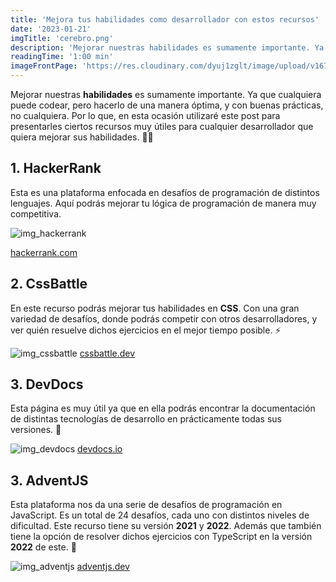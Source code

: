 ```yaml
---
title: 'Mejora tus habilidades como desarrollador con estos recursos'
date: '2023-01-21'
imgTitle: 'cerebro.png'
description: 'Mejorar nuestras habilidades es sumamente importante. Ya que cuaquiera puede codear, pero hacerlo de una manera óptima, y con buenas prácticas, no cualquiera.'
readingTime: '1:00 min'
imageFrontPage: 'https://res.cloudinary.com/dyuj1zglt/image/upload/v1675727346/publicaciones%20del%20blog/kvqxn8qtzfnzepn0hmzk.png'
---
```


Mejorar nuestras **habilidades** es sumamente importante. Ya que cualquiera puede codear, pero hacerlo de una manera óptima, y con buenas prácticas, no cualquiera.
Por lo que, en esta ocasión utilizaré este post para presentarles ciertos recursos muy útiles para cualquier desarrollador que quiera mejorar sus habilidades. 👨‍💻

## 1. HackerRank

Esta es una plataforma enfocada en desafíos de programación de distintos lenguajes. Aquí podrás mejorar tu lógica de programación de manera muy competitiva.

![img_hackerrank](/img/posts/mejora_tus_habilidades_como_desarrollador/2.png)

[hackerrank.com](https://www.hackerrank.com/)

## 2. CssBattle

En este recurso podrás mejorar tus habilidades en **CSS**. Con una gran variedad de desafíos, donde podrás competir con otros desarrolladores,
y ver quién resuelve dichos ejercicios en el mejor tiempo posible. ⚡

![img_cssbattle](/img/posts/mejora_tus_habilidades_como_desarrollador/1.png)
[cssbattle.dev](https://cssbattle.dev/)

## 3. DevDocs

Esta página es muy útil ya que en ella podrás encontrar la documentación de distintas tecnologías de desarrollo en prácticamente todas sus versiones. 👀

![img_devdocs](/img/posts/mejora_tus_habilidades_como_desarrollador/3.png)
[devdocs.io](https://devdocs.io/)

## 3. AdventJS

Esta plataforma nos da una serie de desafíos de programación en JavaScript. Es un total de 24 desafíos, cada uno con distintos niveles de dificultad.
Este recurso tiene su versión **2021** y **2022**. Además que también tiene la opción de resolver dichos ejercicios con TypeScript en la versión **2022** de este. 🤩

![img_adventjs](/img/posts/mejora_tus_habilidades_como_desarrollador/4.png)
[adventjs.dev](https://adventjs.dev/es)




